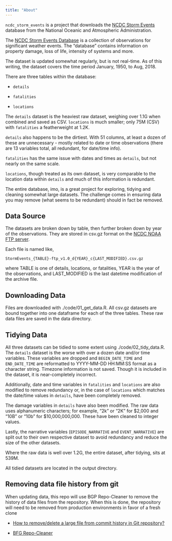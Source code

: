 ```yaml
---
title: "About"
---
```


`ncdc_storm_events` is a project that downloads the [NCDC Storm Events](https://www.ncdc.noaa.gov/stormevents/) database from the National Oceanic and Atmospheric Administration. 

The [NCDC Storm Events Database](https://www.ncdc.noaa.gov/stormevents/) is a collection of observations for significant weather events. The "database" contains information on property damage, loss of life, intensity of systems and more. 

The dataset is updated somewhat regularly, but is not real-time. As of this writing, the dataset covers the time period January, 1950, to Aug, 2018. 

There are three tables within the database:

* `details`

* `fatalities`

* `locations`

The `details` dataset is the heaviest raw dataset, weighing over 1.1G when combined and saved as CSV. `locations` is much smaller; only 75M (CSV) with `fatalities` a featherweight at 1.2K. 

`details` also happens to be the dirtiest. With 51 columns, at least a dozen of these are unnecessary - mostly related to date or time observations (there are 13 variables total, all redundant, for date/time info). 

`fatalities` has the same issue with dates and times as `details`, but not nearly on the same scale.

`locations`, though treated as its own dataset, is very comparable to the location data within `details` and much of this information is redundant. 

The entire database, imo, is a great project for exploring, tidying and cleaning somewhat large datasets. The challenge comes in ensuring data you may remove (what seems to be redundant) should in fact be removed.

## Data Source

The datasets are broken down by table, then further broken down by year of the observations. They are stored in csv.gz format on the [NCDC NOAA FTP server](ftp://ftp.ncdc.noaa.gov/pub/data/swdi/stormevents/csvfiles/). 

Each file is named like, 

```
StormEvents_{TABLE}-ftp_v1.0_d{YEAR}_c{LAST_MODIFIED}.csv.gz
```

where TABLE is one of details, locations, or fatalities, YEAR is the year of the observations, and LAST_MODIFIED is the last datetime modification of the archive file. 

## Downloading Data

Files are downloaded with ./code/01_get_data.R. All csv.gz datasets are bound together into one dataframe for each of the three tables. These raw data files are saved in the data directory.

## Tidying Data

All three datasets can be tidied to some extent using ./code/02_tidy_data.R. The `details` dataset is the worse with over a dozen date and/or time variables. These variables are dropped and `BEGIN_DATE_TIME` and `END_DATE_TIME` are reformatted to YYYY-MM-DD HH:MM:SS format as a character string. Timezone information is not saved. Though it is included in the dataset, it is near-completely incorrect. 

Additionally, date and time variables in `fatalities` and `locations` are also modified to remove redundancy or, in the case of `locations` which matches the date/time values in `details`, have been completely removed. 

The damage variables in `details` have also been modified. The raw data uses alphanumeric characters; for example, "2k" or "2K" for \$2,000 and "10B" or "10b" for \$10,000,000,000. These have been cleaned to integer values.

Lastly, the narrative variables (`EPISODE_NARRATIVE` and `EVENT_NARRATIVE`) are split out to their own respective dataset to avoid redundancy and reduce the size of the other datasets. 

Where the raw data is well over 1.2G, the entire dataset, after tidying, sits at 539M. 

All tidied datasets are located in the output directory.

## Removing data file history from git

When updating data, this repo will use BGP Repo-Cleaner to remove the history of data files from the repository. When this is done, the repository will need to be removed from production environments in favor of a fresh clone

- [How to remove/delete a large file from commit history in Git repository?](https://stackoverflow.com/questions/2100907/how-to-remove-delete-a-large-file-from-commit-history-in-git-repository/17890278#17890278)

- [BFG Repo-Cleaner](https://rtyley.github.io/bfg-repo-cleaner/)
